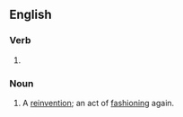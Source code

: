 ==English==

===Verb===
{{head|en|present participle}}

# {{present participle of|refashion|lang=en|nocat=1}}

===Noun===
{{en-noun}}
# A [[reinvention]]; an act of [[fashioning]] again.